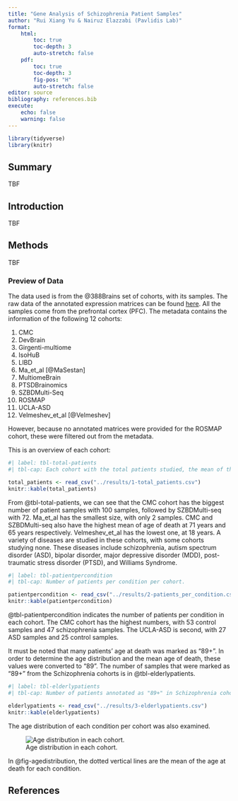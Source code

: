 ```yaml
---
title: "Gene Analysis of Schizophrenia Patient Samples"
author: "Rui Xiang Yu & Nairuz Elazzabi (Pavlidis Lab)"
format: 
    html:
        toc: true
        toc-depth: 3
        auto-stretch: false
    pdf:
        toc: true
        toc-depth: 3 
        fig-pos: "H"
        auto-stretch: false
editor: source
bibliography: references.bib
execute:
    echo: false
    warning: false
---
```


```r
library(tidyverse)
library(knitr)
```

## Summary

TBF

## Introduction

TBF

## Methods

TBF

### Preview of Data

The data used is from the @388Brains set of cohorts, with its samples. The raw data of the annotated expression matrices can be found [here](https://brainscope.gersteinlab.org/output-sample-annotated-matrix.html). All the samples come from the prefrontal cortex (PFC). The metadata contains the information of the following 12 cohorts:

1. CMC
2. DevBrain
3. Girgenti-multiome
4. IsoHuB
5. LIBD
6. Ma_et_al [@MaSestan]
7. MultiomeBrain
8. PTSDBrainomics
9. SZBDMulti-Seq
10. ROSMAP
11. UCLA-ASD
12. Velmeshev_et_al [@Velmeshev]

However, because no annotated matrices were provided for the ROSMAP cohort, these were filtered out from the metadata.

This is an overview of each cohort:

```r
#| label: tbl-total-patients
#| tbl-cap: Each cohort with the total patients studied, the mean of the age of death, and disease studied.

total_patients <- read_csv("../results/1-total_patients.csv")
knitr::kable(total_patients)
```

From @tbl-total-patients, we can see that the CMC cohort has the biggest number of patient samples with 100 samples, followed by SZBDMulti-seq with 72. Ma_et_al has the smallest size, with only 2 samples. CMC and SZBDMulti-seq also have the highest mean of age of death at 71 years and 65 years respectively. Velmeshev_et_al has the lowest one, at 18 years. A variety of diseases are studied in these cohorts, with some cohorts studying none. These diseases include schizophrenia, autism spectrum disorder (ASD), bipolar disorder, major depressive disorder (MDD), post-traumatic stress disorder (PTSD), and Williams Syndrome.

```r
#| label: tbl-patientpercondition
#| tbl-cap: Number of patients per condition per cohort.

patientpercondition <- read_csv("../results/2-patients_per_condition.csv")
knitr::kable(patientpercondition)
```

@tbl-patientpercondition indicates the number of patients per condition in each cohort. The CMC cohort has the highest numbers, with 53 control samples and 47 schizophrenia samples. The UCLA-ASD is second, with 27 ASD samples and 25 control samples.

It must be noted that many patients' age at death was marked as "89+". In order to determine the age distribution and the mean age of death, these values were converted to "89". The number of samples that were marked as "89+" from the Schizophrenia cohorts is in @tbl-elderlypatients.

```r
#| label: tbl-elderlypatients
#| tbl-cap: Number of patients annotated as "89+" in Schizophrenia cohorts.

elderlypatients <- read_csv("../results/3-elderlypatients.csv")
knitr::kable(elderlypatients)
```


The age distribution of each condition per cohort was also examined.

![Age distribution in each cohort.](../results/4-agedistribution.png){#fig-agedistribution}

In @fig-agedistribution, the dotted vertical lines are the mean of the age at death for each condition. 

## References
